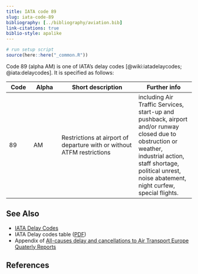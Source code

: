 ```yaml
---
title: IATA code 89
slug: iata-code-89
bibliography: [../bibliography/aviation.bib]
link-citations: true
biblio-style: apalike
---
```

```r
# run setup script
source(here::here("_common.R"))
```

Code 89 (alpha AM) is one of IATA's delay codes [@wiki:iatadelaycodes; @iata:delaycodes].
It is specified as follows:

| Code | Alpha | Short description | Further info |
|------|-------|-------------------|--------------|
| 89   | AM    | Restrictions at airport of departure with or without ATFM restrictions | including Air Traffic Services, start-up and pushback, airport and/or runway closed due to obstruction or weather, industrial action, staff shortage, political unrest, noise abatement, night curfew, special flights. |

## See Also

* [IATA Delay Codes](/definition/iata-delay-codes/)
* IATA Delay codes table ([PDF](/library/iata-delay-codes.pdf))
* Appendix of [All-causes delay and cancellations to Air Transport Europe Quaterly Reports](https://www.eurocontrol.int/library?keywords=All-causes+delay+and+cancellations+to+Air+Transport+Europe&sort_by=search_api_relevance&f%5B0%5D=activity%3A777&f%5B1%5D=product%3A805)

## References

